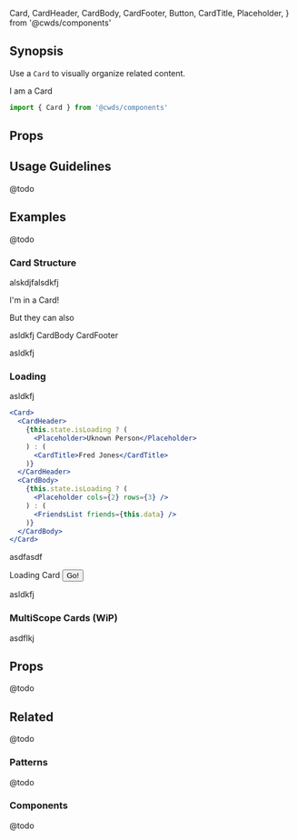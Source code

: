   Card,
  CardHeader,
  CardBody,
  CardFooter,
  Button,
  CardTitle,
  Placeholder,
} from '@cwds/components'

## Synopsis

Use a `Card` to visually organize related content.

<DemoCard>
  <Card className="mb-0">I am a Card</Card>
</DemoCard>

```jsx
import { Card } from '@cwds/components'
```

## Props

<PropTable docgen={Docgen.Card} />

## Usage Guidelines

@todo

## Examples

@todo

### Card Structure

alskdjfalsdkfj

<Card>I'm in a Card!</Card>

But they can also

<Card>
  <CardHeader>
    <CardTitle>asldkfj</CardTitle>
  </CardHeader>
  <CardBody>CardBody</CardBody>
  <CardFooter>CardFooter</CardFooter>
</Card>

asldkfj

### Loading

asldkfj

<LoadingCardExample />

```jsx
<Card>
  <CardHeader>
    {this.state.isLoading ? (
      <Placeholder>Uknown Person</Placeholder>
    ) : (
      <CardTitle>Fred Jones</CardTitle>
    )}
  </CardHeader>
  <CardBody>
    {this.state.isLoading ? (
      <Placeholder cols={2} rows={3} />
    ) : (
      <FriendsList friends={this.data} />
    )}
  </CardBody>
</Card>
```

asdfasdf

<Card>
  <CardHeader>
    <CardTitle>Loading Card</CardTitle>
  </CardHeader>
  <CardBody>
    <Placeholder cols={2} rows={5} />
  </CardBody>
  <CardFooter>
    <Button color="primary">Go!</Button>
  </CardFooter>
</Card>

asldkfj

### MultiScope Cards (WiP)

asdflkj

<MultiScopeCardExample />

## Props

@todo

## Related

@todo

### Patterns

@todo

### Components

@todo
